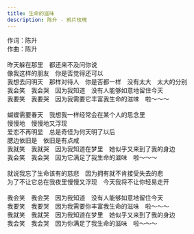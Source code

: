 ```yaml
---
title: 生命的滋味
description: 陈升 - 鸦片玫瑰
---
```


作词：陈升<br />作曲：陈升<br /><br />昨天躲在那里　都还来不及问你说<br />像我这样的朋友　你是否觉得还可以<br />我想去问明天　那样对待人　你是否都一样　没有太大　太大的分别<br />我会笑　我会哭　因为我知道　没有人能够如意地留住今天<br />我要笑　我要哭　因为我需要它丰富我生命的滋味　啦～～～<br /><br />蝴蝶需要春天　我想我一样经常会在某个人的思念里<br />慢慢地　慢慢地又浮现<br />爱恋不再明显　总是奇怪为何天明了以后<br />腮边依旧是　依旧是有点咸<br />我就笑　我就哭　因为我知道在梦里　她似乎又来到了我的身边<br />我会笑　我会哭　因为它满足了我生命的滋味　啦～～～<br /><br />就说我忘了生命该有的慈悲　因为拥有就不肯接受失去的悲<br />为了不让它总在我夜里慢慢又浮现　今天我将不让你轻易走开<br /><br />我会笑　我会哭　因为我知道　没有人能够如意地留住今天<br />我要笑　我要哭　因为我需要你丰富我生命的滋味　啦～～～<br />我就笑　我就哭　因为我知道在梦里　她似乎又来到了我的身边<br />我会笑　我会哭　因为你满足了我生命的滋味　啦～～～